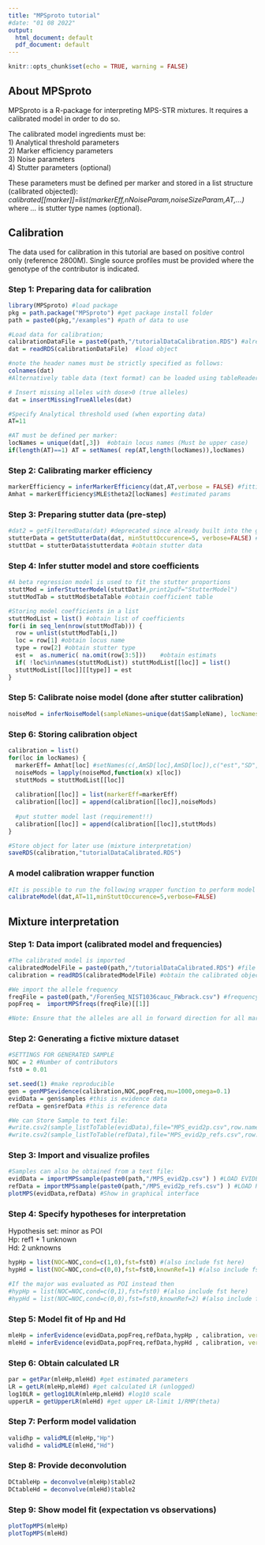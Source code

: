 ```yaml
---
title: "MPSproto tutorial"
#date: "01 08 2022"
output:
  html_document: default
  pdf_document: default
---
```


```r
knitr::opts_chunk$set(echo = TRUE, warning = FALSE)
```


## About MPSproto
MPSproto is a R-package for interpreting MPS-STR mixtures. It requires a calibrated model in order to do so.

The calibrated model ingredients must be: \
1) Analytical threshold parameters \
2) Marker efficiency parameters \
3) Noise parameters \
4) Stutter parameters (optional)

These parameters must be defined per marker and stored in a list structure (calibrated objected): \
*calibrated[[marker]]=list(markerEff,nNoiseParam,noiseSizeParam,AT,...)* \
where *...* is stutter type names (optional).


## Calibration
The data used for calibration in this tutorial are based on positive control only (reference 2800M).
Single source profiles must be provided where the genotype of the contributor is indicated.

### Step 1: Preparing data for calibration
```r
library(MPSproto) #load package
pkg = path.package("MPSproto") #get package install folder
path = paste0(pkg,"/examples") #path of data to use

#Load data for calibration;
calibrationDataFile = paste0(path,"/tutorialDataCalibration.RDS") #already stored in package
dat = readRDS(calibrationDataFile)  #load object

#note the header names must be strictly specified as follows:
colnames(dat) 
#Alternatively table data (text format) can be loaded using tableReader()

# Insert missing alleles with dose>0 (true alleles)
dat = insertMissingTrueAlleles(dat) 

#Specify Analytical threshold used (when exporting data)
AT=11  

#AT must be defined per marker:
locNames = unique(dat[,3])  #obtain locus names (Must be upper case)
if(length(AT)==1) AT = setNames( rep(AT,length(locNames)),locNames)

```

### Step 2: Calibrating marker efficiency
```r
markerEfficiency = inferMarkerEfficiency(dat,AT,verbose = FALSE) #fitting model MLE model
Amhat = markerEfficiency$MLE$theta2[locNames] #estimated params

```

### Step 3: Preparing stutter data (pre-step)
```r
#dat2 = getFilteredData(dat) #deprecated since already built into the getStutterData function
stutterData = getStutterData(dat, minStuttOccurence=5, verbose=FALSE) #obtaining stutter candidates (traversing different stutter types)
stuttDat = stutterData$stutterdata #obtain stutter data
```

### Step 4: Infer stutter model and store coefficients
```r
#A beta regression model is used to fit the stutter proportions
stuttMod = inferStutterModel(stuttDat)#,print2pdf="StutterModel")
stuttModTab = stuttMod$betaTable #obtain coefficient table

#Storing model coefficients in a list
stuttModList = list() #obtain list of coefficients
for(i in seq_len(nrow(stuttModTab))) {
  row = unlist(stuttModTab[i,])
  loc = row[1] #obtain locus name
  type = row[2] #obtain stutter type
  est =  as.numeric( na.omit(row[3:5]))    #obtain estimats
  if( !loc%in%names(stuttModList)) stuttModList[[loc]] = list()
  stuttModList[[loc]][[type]] = est
}

```


### Step 5: Calibrate noise model (done after stutter calibration)
```r
noiseMod = inferNoiseModel(sampleNames=unique(dat$SampleName), locNames=locNames, noisedata=stutterData$noisedata, AT=AT)#,print2pdf="NoiseModel")
```

### Step 6: Storing calibration object
```r
calibration = list()
for(loc in locNames) {
  markerEff= Amhat[loc] #setNames(c(,AmSD[loc],AmSD[loc]),c("est","SD","SD2"))
  noiseMods = lapply(noiseMod,function(x) x[loc])
  stuttMods = stuttModList[[loc]] 
  
  calibration[[loc]] = list(markerEff=markerEff)  
  calibration[[loc]] = append(calibration[[loc]],noiseMods)
  
  #put stutter model last (requirement!!)
  calibration[[loc]] = append(calibration[[loc]],stuttMods)
}

#Store object for later use (mixture interpretation)
saveRDS(calibration,"tutorialDataCalibrated.RDS")
```

### A model calibration wrapper function
```r
#It is possible to run the following wrapper function to perform model calibration (still under development):
calibrateModel(dat,AT=11,minStuttOccurence=5,verbose=FALSE)
```


## Mixture interpretation

### Step 1: Data import (calibrated model and frequencies)
```r
#The calibrated model is imported
calibratedModelFile = paste0(path,"/tutorialDataCalibrated.RDS") #file name for the calibrated model
calibration = readRDS(calibratedModelFile) #obtain the calibrated object

#We import the allele frequency
freqFile = paste0(path,"/ForenSeq_NIST1036cauc_FWbrack.csv") #frequency file to use
popFreq =  importMPSfreqs(freqFile)[[1]]

#Note: Ensure that the alleles are all in forward direction for all markers (not UAS)
```

### Step 2: Generating a fictive mixture dataset
```r
#SETTINGS FOR GENERATED SAMPLE
NOC = 2 #Number of contributors
fst0 = 0.01

set.seed(1) #make reproducible
gen = genMPSevidence(calibration,NOC,popFreq,mu=1000,omega=0.1)
evidData = gen$samples #this is evidence data
refData = gen$refData #this is reference data

#We can Store Sample to text file:
#write.csv2(sample_listToTable(evidData),file="MPS_evid2p.csv",row.names = FALSE)
#write.csv2(sample_listToTable(refData),file="MPS_evid2p_refs.csv",row.names = FALSE)

```


### Step 3: Import and visualize profiles
```r
#Samples can also be obtained from a text file:
evidData = importMPSsample(paste0(path,"/MPS_evid2p.csv") ) #LOAD EVIDENCE DATA
refData = importMPSsample(paste0(path,"/MPS_evid2p_refs.csv") ) #LOAD REFERENCE DATA
plotMPS(evidData,refData) #Show in graphical interface
```

### Step 4: Specify hypotheses for interpretation
Hypothesis set: minor as POI \
Hp: ref1 + 1 unknown \
Hd: 2 unknowns

```r
hypHp = list(NOC=NOC,cond=c(1,0),fst=fst0) #(also include fst here)
hypHd = list(NOC=NOC,cond=c(0,0),fst=fst0,knownRef=1) #(also include fst here)

#If the major was evaluated as POI instead then
#hypHp = list(NOC=NOC,cond=c(0,1),fst=fst0) #(also include fst here)
#hypHd = list(NOC=NOC,cond=c(0,0),fst=fst0,knownRef=2) #(also include fst here)

```

### Step 5: Model fit of Hp and Hd 
```r
mleHp = inferEvidence(evidData,popFreq,refData,hypHp , calibration, verbose=FALSE)
mleHd = inferEvidence(evidData,popFreq,refData,hypHd , calibration, verbose=FALSE)
```

### Step 6: Obtain calculated LR
```r
par = getPar(mleHp,mleHd) #get estimated parameters
LR = getLR(mleHp,mleHd) #get calculated LR (unlogged)
log10LR = getlog10LR(mleHp,mleHd) #log10 scale
upperLR = getUpperLR(mleHd) #get upper LR-limit 1/RMP(theta)
```

### Step 7: Perform model validation
```r
validhp = validMLE(mleHp,"Hp")
validhd = validMLE(mleHd,"Hd")
```

### Step 8: Provide deconvolution
```r
DCtableHp = deconvolve(mleHp)$table2
DCtableHd = deconvolve(mleHd)$table2
```

### Step 9: Show model fit (expectation vs observations)
```r
plotTopMPS(mleHp)
plotTopMPS(mleHd)
```


